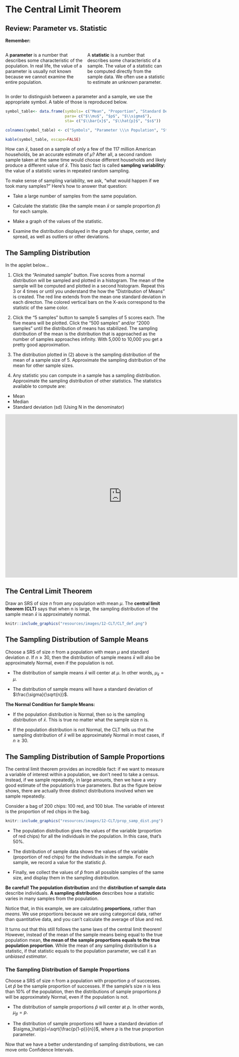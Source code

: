 # The Central Limit Theorem

## Review: Parameter vs. Statistic

::::{.rmdimportant}

**Remember:**

::: {style="display: grid; grid-template-columns: 1fr 1fr; grid-column-gap: 10px;"}

<div>
A **parameter** is a number that describes some characteristic of the population. In real life, the value of a parameter is usually not known because we cannot examine the entire population.
</div>

<div>

A **statistic** is a number that describes some characteristic of a sample. The value of a statistic can be computed directly from the sample data. We often use a statistic to estimate an unknown parameter.

</div>

:::

::::

In order to distinguish between a parameter and a sample, we use the appropriate symbol. A table of those is reproduced below. 

```r

symbol_table<- data.frame(symbols= c("Mean", "Proportion", "Standard Deviation"),
                          para= c("$\\mu$", "$p$", "$\\sigma$"),
                          sta= c("$\\bar{x}$", "$\\hat{p}$", "$s$"))

colnames(symbol_table) <- c("Symbols", "Parameter \\\n Population", "Statistic \\\n Sample")

kable(symbol_table, escape=FALSE)
```

How can $\bar{x}$, based on a sample of only a few of the 117 million American households, be an accurate estimate of $\mu$? After all, a second random sample taken at the same time would choose different households and likely produce a different value of $\bar{x}$. This basic fact is called **sampling variability**: the value of a statistic varies in repeated random sampling. 

To make sense of sampling variability, we ask, “what would happen if we took many samples?” Here’s how to answer that question:

- Take a large number of samples from the same population.

- Calculate the statistic (like the sample mean $\bar{x}$  or sample proportion $\hat{p}$) for each sample.

- Make a graph of the values of the statistic.

- Examine the distribution displayed in the graph for shape, center, and spread, as well as outliers or other deviations.


## The Sampling Distribution

In the applet below...

1. Click the "Animated sample" button. Five scores from a normal distribution will be sampled and plotted in a histogram. The mean of the sample will be computed and plotted in a second histogram. Repeat this 3 or 4 times or until you understand the how the "Distribution of Means" is created. The red line extends from the mean one standard deviation in each directon. The colored vertical bars on the X-axis correspond to the statistic of the same color.

2. Click the "5 samples" button to sample 5 samples of 5 scores each. The five means will be plotted. Click the "500 samples" and/or "2000 samples" until the distribution of means has stabilized. The sampling distribution of the mean is the distribution that is approached as the number of samples approaches infinity. With 5,000 to 10,000 you get a pretty good approximation.

3. The distribution plotted in (2) above is the sampling distribution of the mean of a sample size of 5. Approximate the sampling distribution of the mean for other sample sizes.

4. Any statistic you can compute in a sample has a sampling distribution. Approximate the sampling distribution of other statistics. The statistics available to compute are:

- Mean
- Median
- Standard deviation (sd) (Using N in the denominator)

```{=html}
<iframe style="margin:0 auto; min-width: 727px; min-height: 511px;" id="ch5-6-exercises" class="interactive" src="https://onlinestatbook.com/stat_sim/samp_dist_js/index.html" scrolling="no" frameborder="no">

</iframe>
```

## The Central Limit Theorem

Draw an SRS of size $n$ from any population with mean $μ$. The **central limit theorem (CLT)** says that when n is large, the sampling distribution of the sample mean $\bar{x}$ is approximately normal. 


```r
knitr::include_graphics("resources/images/12-CLT/CLT_def.png")
```

## The Sampling Distribution of Sample Means {#samp-mean}

Choose a SRS of size $n$ from a population with mean $\mu$ and standard deviation $\sigma$. If $n \ge 30$, then the distribution of sample means $\bar{x}$ will also be approximately Normal, even if the population is not.

- The distribution of sample means $\bar{x}$ will center at $\mu$. In other words, $\mu_\bar{x} = \mu$.

- The distribution of sample means will have a standard deviation of $\frac{\sigma}{\sqrt{n}}$.

::: {.rmdimportant}

**The Normal Condition for Sample Means:**

- If the population distribution is Normal, then so is the sampling distribution of $\bar{x}$. This is true no matter what the sample size $n$ is.

- If the population distribution is not Normal, the CLT tells us that the sampling distribution of $\bar{x}$ will be approximately Normal in most cases, if $n \ge 30$. 

:::



## The Sampling Distribution of Sample Proportions 

The central limit theorem provides an incredible fact: if we want to measure a variable of interest within a population, we don’t need to take a census. Instead, if we sample repeatedly, in large amounts, then we have a very good estimate of the population’s true parameters. But as the figure below shows, there are actually three distinct distributions involved when we sample repeatedly.

Consider a bag of 200 chips: 100 red, and 100 blue. The variable of interest is the proportion of red chips in the bag.

```r
knitr::include_graphics("resources/images/12-CLT/prop_samp_dist.png")
```

-	The population distribution gives the values of the variable (proportion of red chips) for all the individuals in the population. In this case, that’s 50%. 

-	The distribution of sample data shows the values of the variable (proportion of red chips) for the individuals in the sample. For each sample, we record a value for the statistic $\hat{p}$.

-	Finally, we collect the values of $\hat{p}$  from all possible samples of the same size, and display them in the sampling distribution. 


:::{.rmdwarning}

**Be careful! The population distribution** and the **distribution of sample data** describe individuals. **A sampling distribution** describes how a statistic varies in many samples from the population. 

:::


Notice that, in this example, we are calculating **proportions**, rather than *means*. We use proportions because we are using categorical data, rather than quantitative data, and you can’t calculate the average of blue and red. 

It turns out that this still follows the same laws of the central limit theorem! However, instead of the mean of the sample means being equal to the true population mean, **the mean of the sample proportions equals to the true population proportion**. While the mean of any sampling distribution is a statistic, if that statistic equals to the population parameter, we call it an *unbiased estimator*.


### The Sampling Distribution of Sample Proportions {#samp-prop}

::: {.rmdimportant}

Choose a SRS of size n from a population with proportion p of successes. Let $\hat{p}$ be the sample proportion of successes. If the sample’s size $n$ is less than 10% of the population, then the distributions of sample proportions $\hat{p}$ will be approximately Normal, even if the population is not.

- The distribution of sample proportions $\hat{p}$ will center at $p$. In other words, $\mu_\hat{p} = p$.

- The distribution of sample proportions will have a standard deviation of $\sigma_\hat{p}=\sqrt{\frac{p(1-p)}{n}}$, where $p$ is the true proportion parameter.

:::

Now that we have a better understanding of sampling distributions, we can move onto Confidence Intervals. 





```{=html}
<script>
  iFrameResize({}, ".interactive");
</script>
```
